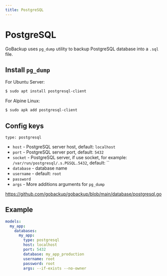 ```yaml
---
title: PostgreSQL
---
```


# PostgreSQL

GoBackup uses `pg_dump` utility to backup PostgreSQL database into a `.sql` file.

## Install `pg_dump`

For Ubuntu Server:

```bash
$ sudo apt install postgresql-client
```

For Alpine Linux:

```bash
$ sudo apk add postgresql-client
```

## Config keys

`type: postgresql`

- `host` - PostgreSQL server host, default: `localhost`
- `port` - PostgreSQL server port, default: `5432`
- `socket` - PostgreSQL server, if use socket, for example: `/var/run/postgresql/.s.PGSQL.5432`, default: ``
- `database` - database name
- `username` - default: `root`
- `password`
- `args` - More additions arguments for `pg_dump`

https://github.com/gobackup/gobackup/blob/main/database/postgresql.go

## Example

```yml
models:
  my_app:
    databases:
      my_app:
        type: postgresql
        host: localhost
        port: 5432
        database: my_app_production
        username: root
        password: root
        args: --if-exists --no-owner
```
